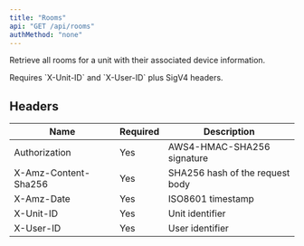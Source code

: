 ```yaml
---
title: "Rooms"
api: "GET /api/rooms"
authMethod: "none"
---
```


Retrieve all rooms for a unit with their associated device information.

<Note>
  Requires `X-Unit-ID` and `X-User-ID` plus SigV4 headers.
</Note>

## Headers


| Name | Required | Description |
| --- | --- | --- |
| Authorization | Yes | AWS4-HMAC-SHA256 signature |
| X-Amz-Content-Sha256 | Yes | SHA256 hash of the request body |
| X-Amz-Date | Yes | ISO8601 timestamp |
| X-Unit-ID | Yes | Unit identifier |
| X-User-ID | Yes | User identifier |


